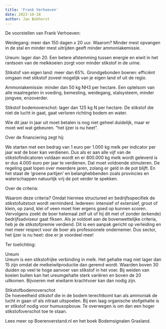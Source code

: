 ```yaml
---
title: 'Frank Verhoeven'
date: 2023-10-28
author: Jan Bokhorst
---
```



De voorstellen van Frank Verhoeven:

Weidegang: meer dan 150 dagen x 20 uur. Waarom? Minder mest opvangen in de stal en minder mest uitrijden geeft minder ammoniakemissie.

Ureum: lager dan 20. Een betere afstemming tussen energie en eiwit in het rantsoen van de melkkoeien zorgt voor minder stikstof in de urine.

Stikstof van eigen land: meer dan 65%. Grondgebonden boeren: efficiënt omgaan met stikstof zoveel mogelijk van je eigen land of uit de regio.

Ammoniakemissie: minder dan 50 kg NH3 per hectare. Een optelsom van alle maatregelen in voeding, bemesting, weidegang, stalsysteem, minder jongvee, enzoverder.

Stikstof bodemoverschot: lager dan 125 kg N per hectare. De stikstof die niet de lucht in gaat, gaat verloren richting bodem en water.

Wie dit jaar in jaar uit moet betalen is nog niet geheel duidelijk, maar er moet wel wat gebeuren. "het ijzer is nu heet".

Over de financiering zegt hij:

We starten met een bedrag van 1 euro per 1.000 kg melk per indicator per jaar wat de boer kan verdienen. Dus als er aan alle vijf van de stikstofindicatoren voldaan wordt en er 800.000 kg melk wordt geleverd is er dus 4.000 euro per jaar te verdienen. Dat moet voldoende stimuleren. De regeling gaat lopen over meerdere jaren, zolang er geld in de pot blijft. En het staat de ‘groene partijen’ en belanghebbenden zoals provincies en waterschappen natuurlijk vrij de pot verder te spekken.

Over de criteria:

Waarom deze criteria? Omdat hiermee structureel en bedrijfsspecifiek de stikstofuitstoot wordt verminderd. Iedereen: intensief of extensief, groot of klein, op zand, klei of veen moet hier ergens goed op kunnen scoren. Vervolgens zoekt de boer helemaal zelf uit of hij dit met of zonder (erkende) bedrijfsadviseur gaat fiksen. Als je voldoet aan de bovenwettelijke criteria, heb je de stikstofpremie verdiend. Dit is een aanpak gericht op verleiding en met meer respect voor de boer als professionele ondernemer. Dus sector, het ijzer is nu heet: doe er je voordeel mee!

Ter toelichting:

Ureum  
Ureum is een stikstofrijke verbinding in melk. Het gehalte mag niet lager dan 15 zijn omdat de melkeiwitproductie dan geremd wordt. Waarden boven 30 duiden op veel te hoge aanvoer van stikstof in het voer. Bij weiden van koeien buiten kan het ureumgehalte sterk variëren en boven de 20 uitkomen. Bijvoeren met eiwitarm krachtvoer kan dan nodig zijn.

Stikstofbodemoverschot  
De hoeveelheid stikstof die in de bodem terechtkomt kan als ammoniak de lucht in gaan of als nitraat uitspoelen. Bij een laag organische stofgehalte is er stikstof nodig voor humusopbouw. Te overwegen is om dan een hoger stikstofoverschot toe te staan.


Lees meer op Boerenverstand.nl en het boek Bodemsignalen Grasland.  
    
 


  



